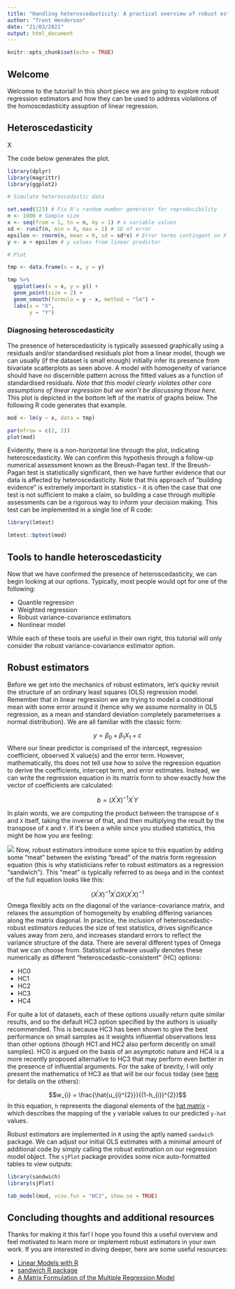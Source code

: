 ```yaml
---
title: "Handling heteroscedasticity: A practical overview of robust estimators"
author: "Trent Henderson"
date: "21/03/2021"
output: html_document
---
```


```r
knitr::opts_chunk$set(echo = TRUE)
```

## Welcome

Welcome to the tutorial! In this short piece we are going to explore robust regression estimators and how they can be used to address violations of the homoscedasticity assuption of linear regression.

## Heteroscedasticity

X

The code below generates the plot.

```r
library(dplyr)
library(magrittr)
library(ggplot2)

# Simulate heteroscedastic data

set.seed(123) # Fix R's random number generator for reproducibility
n <- 1000 # Sample size
x <- seq(from = 1, to = n, by = 1) # x variable values
sd <- runif(n, min = 0, max = 1) # SD of error
epsilon <- rnorm(n, mean = 0, sd = sd*x) # Error terms contingent on X
y <- x + epsilon # y values from linear predictor

# Plot

tmp <- data.frame(x = x, y = y)

tmp %>%
  ggplot(aes(x = x, y = y)) +
  geom_point(size = 2) +
  geom_smooth(formula = y ~ x, method = "lm") +
  labs(x = "X",
       y = "Y")
```

### Diagnosing heteroscedasticity

The presence of heterscedasticity is typically assessed graphically using a residuals and/or standardised residuals plot from a linear model, though we can usually (if the dataset is small enough) initially infer its presence from bivariate scatterplots as seen above. A model with homogeneity of variance should have no discernible pattern across the fitted values as a function of standardised residuals. *Note that this model clearly violates other core assumptions of linear regression but we won't be discussing those here.* This plot is depicted in the bottom left of the matrix of graphs below. The following R code generates that example.

```r
mod <- lm(y ~ x, data = tmp)

par(mfrow = c(2, 2))
plot(mod)
```

Evidently, there is a non-horizontal line through the plot, indicating heteroscedasticity. We can confirm this hypothesis through a follow-up numerical assessment known as the Breush-Pagan test. If the Breush-Pagan test is statistically significant, then we have further evidence that our data is affected by heteroscedasticity. Note that this approach of "building evidence" is extremely important in statistics - it is often the case that one test is not sufficient to make a claim, so building a case through multiple assessments can be a rigorous way to inform your decision making. This test can be implemented in a single line of R code:

```r
library(lmtest)

lmtest::bptest(mod) 
```

## Tools to handle heteroscedasticity

Now that we have confirmed the presence of heteroscedasticity, we can begin looking at our options. Typically, most people would opt for one of the following:

* Quantile regression
* Weighted regression
* Robust variance-covariance estimators
* Nonlinear model

While each of these tools are useful in their own right, this tutorial will only consider the robust variance-covariance estimator option.

## Robust estimators

Before we get into the mechanics of robust estimators, let's quicky revisit the structure of an ordinary least squares (OLS) regression model. Remember that in linear regression we are trying to model a conditional mean with some error around it (hence why we assume normality in OLS regression, as a mean and standard deviation completely parameterises a normal distribution). We are all familiar with the classic form:

$$y = \beta_{0} + \beta_{1}X_{1} + c$$
Where our linear predictor is comprised of the intercept, regression coefficient, observed X value(s) and the error term. However, mathematically, ths does not tell use how to solve the regression equation to derive the coefficients, intercept term, and error estimates. Instead, we can write the regression equation in its matrix form to show exactly how the vector of coefficients are calculated:

$$b = (X^{'}X)^{-1}X^{'}Y$$

In plain words, we are computing the product between the transpose of `X` and `X` itself, taking the inverse of that, and then multiplying the result by the transpose of `X` and `Y`. If it's been a while since you studied statistics, this might be how you are feeling:

![](meme.jpg)
Now, robust estimators introduce some spice to this equation by adding some "meat" between the existing "bread" of the matrix form regression equation (this is why statisticians refer to robust estimators as a regression "sandwich"). This "meat" is typically referred to as `Omega` and in the context of the full equation looks like this:

$$(X^{'}X)^{-1}X^{'}\Omega X (X^{'}X)^{-1}$$
Omega flexibly acts on the diagonal of the variance-covariance matrix, and relaxes the assumption of homogeneity by enabling differing variances along the matrix diagonal. In practice, the inclusion of heteroscedastic-robust estimators reduces the size of test statistics, drives significance values away from zero, and increases standard errors to reflect the variance structure of the data. There are several different types of Omega that we can choose from. Statistical software usually denotes these numerically as different "heteroscedastic-consistent" (HC) options:

* HC0
* HC1
* HC2
* HC3
* HC4

For quite a lot of datasets, each of these options usually return quite similar results, and so the default HC3 option specified by the authors is usually recommended. This is because HC3 has been shown to give the best performance on small samples as it weights influential observations less than other options (though HC1 and HC2 also perform decently on small samples). HC0 is argued on the basis of an asymptotic nature and HC4 is a more recently proposed alternative to HC3 that may perform even better in the presence of influential arguments. For the sake of brevity, I will only present the mathematics of HC3 as that will be our focus today (see [here](https://cran.r-project.org/web/packages/sandwich/vignettes/sandwich.pdf) for details on the others):

$$w_{i} = \frac{\hat{u_{i}^{2}}}{(1-h_{i})^{2}}$$
In this equation, `h` represents the diagonal elements of the [hat matrix](https://en.wikipedia.org/wiki/Projection_matrix)  - which describes the mapping of the `y` variable values to our predicted `y-hat` values.

Robust estimators are implemented in `R` using the aptly named `sandwich` package. We can adjust our initial OLS estimates with a minimal amount of additional code by simply calling the robust estimation on our regression model object. The `sjPlot` package provides some nice auto-formatted tables to view outputs:

```r
library(sandwich)
library(sjPlot)

tab_model(mod, vcov.fun = "HC3", show.se = TRUE)
```

## Concluding thoughts and additional resources

Thanks for making it this far! I hope you found this a useful overview and feel motivated to learn more or implement robust estimators in your own work. If you are interested in diving deeper, here are some useful resources:

* [Linear Models with R](http://www.utstat.toronto.edu/~brunner/books/LinearModelsWithR.pdf)
* [sandwich R package](https://cran.r-project.org/web/packages/sandwich/vignettes/sandwich.pdf)
* [A Matrix Formulation of the Multiple Regression Model](https://online.stat.psu.edu/stat462/node/132/)
